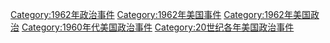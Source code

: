 [[Category:1962年政治事件|Category:1962年政治事件]]
[[Category:1962年美国事件|Category:1962年美国事件]]
[[Category:1962年美国政治|Category:1962年美国政治]]
[[Category:1960年代美国政治事件|Category:1960年代美国政治事件]]
[[Category:20世纪各年美国政治事件|Category:20世纪各年美国政治事件]]